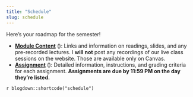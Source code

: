 ```yaml
---
title: "Schedule"
slug: schedule
---
```


Here's your roadmap for the semester!

- [**Module Content**](/content/) (<i class="fas fa-book-reader"></i>): Links and information on readings, slides, and any pre-recorded lectures. I **will not** post any recordings of our live class sessions on the website. Those are available only on Canvas. 
- [**Assignment**](/assignment/) (<i class="fas fa-pencil-ruler"></i>): Detailed information, instructions, and grading criteria for each assignment. **Assignments are due by 11:59 PM on the day they're listed.**


`r blogdown::shortcode("schedule")`
